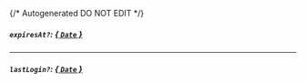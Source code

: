 {/* Autogenerated DO NOT EDIT  */}
##### `expiresAt?`: [*{ `Date` }*](https://developer.mozilla.org/en-US/docs/Web/JavaScript/Reference/Global_Objects/Date)

---
##### `lastLogin?`: [*{ `Date` }*](https://developer.mozilla.org/en-US/docs/Web/JavaScript/Reference/Global_Objects/Date)

